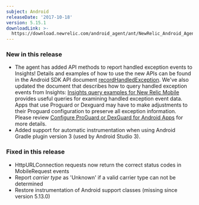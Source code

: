 ```yaml
---
subject: Android
releaseDate: '2017-10-18'
version: 5.15.1
downloadLink: >-
  https://download.newrelic.com/android_agent/ant/NewRelic_Android_Agent_5.15.1.zip
---
```


### New in this release

* The agent has added API methods to report handled exception events to Insights! Details and examples of how to use the new APIs can be found in the Android SDK API document [recordHandledException](https://docs.newrelic.com/docs/mobile-monitoring/new-relic-mobile-android/android-sdk-api/recordhandledexception-android-sdk-api). We've also updated the document that describes how to query handled exception events from Insights: [Insights query examples for New Relic Mobile](https://docs.newrelic.com/docs/insights/nrql-new-relic-query-language/nrql-query-examples/insights-query-examples-new-relic-mobile) provides useful queries for examining handled exception event data. Apps that use Proguard or Dexguard may have to make adjustments to their Proguard configuration to preserve all exception information. Please review [Configure ProGuard or DexGuard for Android Apps](https://docs.newrelic.com/docs/mobile-monitoring/new-relic-mobile-android/install-configure/configure-proguard-or-dexguard-android-apps) for more details.
* Added support for automatic instrumentation when using Android Gradle plugin version 3 (used by Android Studio 3).

### Fixed in this release

* HttpURLConnection requests now return the correct status codes in MobileRequest events
* Report _carrier type_ as 'Unknown' if a valid carrier type can not be determined
* Restore instrumentation of Android support classes (missing since version 5.13.0)
